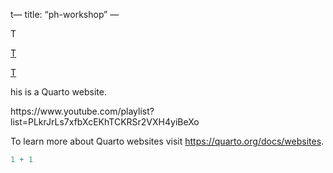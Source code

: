 t---
title: "ph-workshop"
---

T

[T](about.qmd)

[T](about.qmd)

his is a Quarto website.

https://www.youtube.com/playlist?list=PLkrJrLs7xfbXcEKhTCKRSr2VXH4yiBeXo

To learn more about Quarto websites visit <https://quarto.org/docs/websites>.

```r
1 + 1
```
